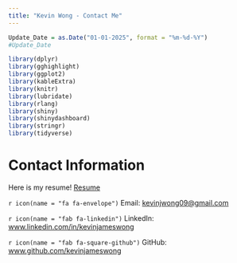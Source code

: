 ```yaml
---
title: "Kevin Wong - Contact Me"
---
```


```r
Update_Date = as.Date("01-01-2025", format = "%m-%d-%Y")
#Update_Date

library(dplyr)
library(gghighlight)
library(ggplot2)
library(kableExtra)
library(knitr)
library(lubridate)
library(rlang)
library(shiny)
library(shinydashboard)
library(stringr)
library(tidyverse)
```

# Contact Information

Here is my resume! [Resume](files/Resume_Wong_20250101.pdf){target="_blank"}

`r icon(name = "fa fa-envelope")` Email: <kevinjwong09@gmail.com> 

`r icon(name = "fab fa-linkedin")` LinkedIn: [www.linkedin.com/in/kevinjameswong](https://www.linkedin.com/in/kevinjameswong/){target="_blank"} 

`r icon(name = "fab fa-square-github")` GitHub: [www.github.com/kevinjameswong](https://www.github.com/kevinjameswong){target="_blank"}

